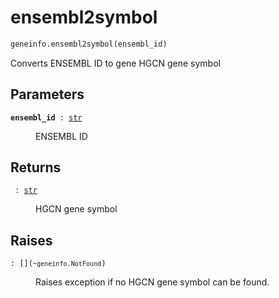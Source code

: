 # ensembl2symbol { #geneinfo.ensembl2symbol }

```python
geneinfo.ensembl2symbol(ensembl_id)
```

Converts ENSEMBL ID to gene HGCN gene symbol    

## Parameters {.doc-section .doc-section-parameters}

<code>[**ensembl_id**]{.parameter-name} [:]{.parameter-annotation-sep} [[str](`str`)]{.parameter-annotation}</code>

:   ENSEMBL ID

## Returns {.doc-section .doc-section-returns}

<code>[]{.parameter-name} [:]{.parameter-annotation-sep} [[str](`str`)]{.parameter-annotation}</code>

:   HGCN gene symbol

## Raises {.doc-section .doc-section-raises}

<code>[:]{.parameter-annotation-sep} [\[\](`~geneinfo.NotFound`)]{.parameter-annotation}</code>

:   Raises exception if no HGCN gene symbol can be found.